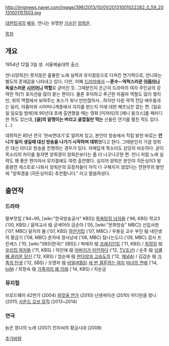 http://imgnews.naver.com/image/396/2013/10/01/20131001022282_0_59_20131001151503.jpg

[[대한민국]]의  [[배우]]. 언니는 유명한  [[가수]]인 [[양희은]].

[[목차]]

== 개요 ==
1954년 12월 3일 생. 서울예술대학 출신.

언니(양희은) 못지않은 훌륭한 노래 실력과 뮤지컬등으로 다져진 연기력으로, 언니와는 별도의 존재감을 나타내고 있다. 다만, 어째 [[드라마]]에서 '''--푼수--억척스러운  [[아줌마]]나 독살스러운 [[시어머니]] 역할'''로 굳어진 듯. 그때문인지 은근히 드라마의 여자 주인공의 강력한 적(?) 포지션을 많이 맡는 편이다. 물론 후덕하고 푸근한 아줌마 역할도 많이 했지만, 위의 역할에서 보여주는 포스가 워낙 만만찮아서...하지만 다른 악역 전담 배우들과는 달리, 아줌마와 시어머니계층에서 지지를 받는지 이에 대한 해프닝은 없는 편. 
[일요일 일요일 밤에]에 90년대 초에 출연했을 때는 영화 [미저리]의 [애니 윌크스]를 패러디 한 적도 있는데, '''[귤]의 알맹이는 버리고 귤껍질만 먹는''' 신들린 연기를 펼친 적도 있다.(...)

데뷔작은 85년 연극 '한씨연대기'로 알려져 있고, 본인이 방송에서 직접 밝힌 바로는  '''언니가 일이 생길때 대신 방송을 나가기 시작하며 데뷔'''했다고 한다. 그때문인지 가끔 양희은 대신 라디오 방송을 진행하는 경우가 있다. 자매답게 목소리도 상당히 비슷하다. 굳이 목소리의 차이를 들자면 양희경이 양희은보다는 좀 더 나긋나긋한 편. 언니 처럼 노래 실력도 꽤 좋은 편이어서 뮤지컬에도 여럿 출연했다. 심지어 양희은 본인이 히든싱어3 왕중왕전 게스트로 나와서 양희은의 모창자들이 아직 다 구해지지 않았다는 전현무의 발언에 "양희경을 (히든싱어로) 추천합니다." 라고 말씀하셨다. 

== 출연작 ==
=== 드라마 ===
딸부잣집 ('94~95, [wiki:"한국방송공사" KBS])
[[목욕탕집 남자들]] ('96, KBS)
학교3 ('00, KBS) / 음악교사 役
굳세어라 금순아 ('05, [wiki:"문화방송" MBC])
신입사원 ('07, MBC)
달자의 봄 ('07, KBS)
[[하얀거탑]] ('07, MBC) / 우용길 교수 부인 役
내인생의 황금기 ('08, MBC)
춘자네 경사났네 ('08, MBC)
탐나는도다 ('09, MBC)
검사 프린세스 ('10, [wiki:"SBS(한국)" SBS]) / 박애자 役
[[프레지던트]] ('11, KBS) / [[최정임]] 役
[[우리집 여자들]] ('11, KBS) / 허인애 役
[[아버지가 미안하다]] ('12, [[TV조선]]) / 순주 役
[[넝쿨째 굴러온 당신]] ('12, KBS) / 엄순애 役
[[판다양과 고슴도치]] ('12, [[채널A]]) / 김갑순 役
[[가족의 탄생(드라마)|가족의 탄생]] ('12, SBS) / 오영자 役
[[비밀(KBS)]]
[[세 번 결혼하는 여자]]
[[마녀의 연애]] ('14, [[tvN]]) / 최정숙 役
[[가족끼리 왜 이래]] ('14, KBS) / 차순금
=== 뮤지컬 ===
브로드웨이 42번가 (2004)
[[피맛골 연가]] (2010)
넌센세이션 (2010)
어디만큼 왔니 (2011)
[[사운드 오브 뮤직]] (2013~2014)

=== 연극 ===
늙은 창녀의 노래 (2007)
민자씨의 황금시대 (2008)

[[추가바람]]
